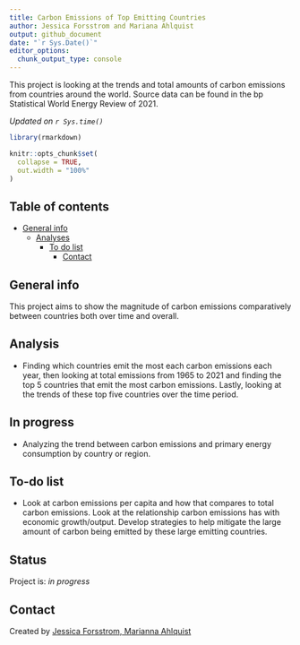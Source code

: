 ```yaml
---
title: Carbon Emissions of Top Emitting Countries
author: Jessica Forsstrom and Mariana Ahlquist 
output: github_document
date: "`r Sys.Date()`"
editor_options:
  chunk_output_type: console
---
```


<!-- Short Description  -->
This project is looking at the trends and total amounts of carbon emissions from countries around the world. Source data can be found in the bp Statistical World Energy Review of 2021.

*Updated on `r Sys.time()`*

<!-- README.md is generated from README.Rmd. Please edit that file -->

```r

library(rmarkdown)

knitr::opts_chunk$set(
  collapse = TRUE,
  out.width = "100%"
)
```


## Table of contents
* [General info](#general-info)
  * [Analyses](#Analyses)
    * [To do list](#to-do-list)
      * [Contact](#contact)

## General info

This project aims to show the magnitude of carbon emissions comparatively between countries both over time and overall. 

## Analysis

* Finding which countries emit the most each carbon emissions each year, then looking at total emissions from 1965 to 2021 and finding the top 5 countries that emit the most carbon emissions. Lastly, looking at the trends of these top five countries over the time period.

## In progress

* Analyzing the trend between carbon emissions and primary energy consumption by country or region.

## To-do list

* Look at carbon emissions per capita and how that compares to total carbon emissions. Look at the relationship carbon emissions has with economic growth/output. Develop strategies to help mitigate the large amount of carbon being emitted by these large emitting countries. 

## Status
Project is: _in progress_

## Contact
Created by [Jessica Forsstrom, Marianna Ahlquist](website_URL)
